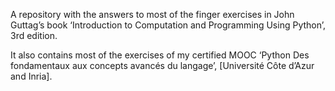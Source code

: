 A repository with the answers to most of the finger exercises in John Guttag's book
'Introduction to Computation and Programming Using Python', 3rd edition.

It also contains most of the exercises of my certified MOOC 'Python Des fondamentaux aux concepts avancés du langage',
[Université Côte d'Azur and Inria].